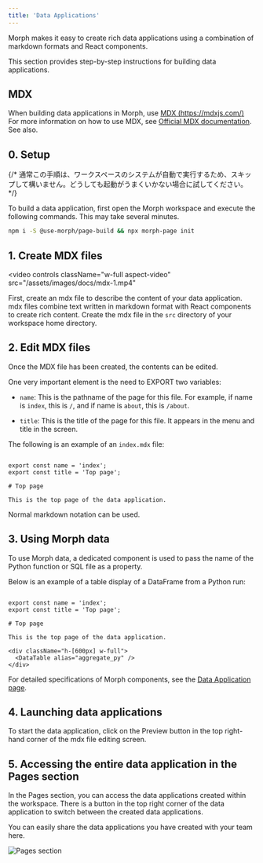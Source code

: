 ```yaml
---
title: 'Data Applications'
---
```


Morph makes it easy to create rich data applications using a combination of markdown formats and React components.

This section provides step-by-step instructions for building data applications.

## MDX

When building data applications in Morph, use [MDX (https://mdxjs.com/)](https://mdxjs.com/) For more information on how to use MDX, see [Official MDX documentation](https://mdxjs.com/). See also.

## 0. Setup

{/* <Warning>通常この手順は、ワークスペースのシステムが自動で実行するため、スキップして構いません。どうしても起動がうまくいかない場合に試してください。</Warning> */}

To build a data application, first open the Morph workspace and execute the following commands. This may take several minutes.

```bash Shell
npm i -S @use-morph/page-build && npx morph-page init
```


## 1. Create MDX files

<video
  controls
  className="w-full aspect-video"
  src="/assets/images/docs/mdx-1.mp4"
></video>

First, create an mdx file to describe the content of your data application. mdx files combine text written in markdown format with React components to create rich content.
Create the mdx file in the `src` directory of your workspace home directory.

## 2. Edit MDX files

Once the MDX file has been created, the contents can be edited.

One very important element is the need to EXPORT two variables:

- `name`: This is the pathname of the page for this file. For example, if name is `index`, this is `/`, and if name is `about`, this is `/about`.

- `title`: This is the title of the page for this file. It appears in the menu and title in the screen.

The following is an example of an `index.mdx` file:

```tsx index.mdx

export const name = 'index';
export const title = 'Top page';

# Top page

This is the top page of the data application.

```

Normal markdown notation can be used.

## 3. Using Morph data

To use Morph data, a dedicated component is used to pass the name of the Python function or SQL file as a property.

Below is an example of a table display of a DataFrame from a Python run:

```tsx index.mdx

export const name = 'index';
export const title = 'Top page';

# Top page

This is the top page of the data application.

<div className="h-[600px] w-full">
  <DataTable alias="aggregate_py" />
</div>

```

For detailed specifications of Morph components, see the [Data Application page](/data-application/en/how-to-build-data-application).

## 4. Launching data applications

To start the data application, click on the Preview button in the top right-hand corner of the mdx file editing screen.

## 5. Accessing the entire data application in the Pages section

In the Pages section, you can access the data applications created within the workspace.
There is a button in the top right corner of the data application to switch between the created data applications.

You can easily share the data applications you have created with your team here.

<div className="h-[600px] w-full">
  <img src="/assets/images/docs/pages-section.png" alt="Pages section" />
</div>
